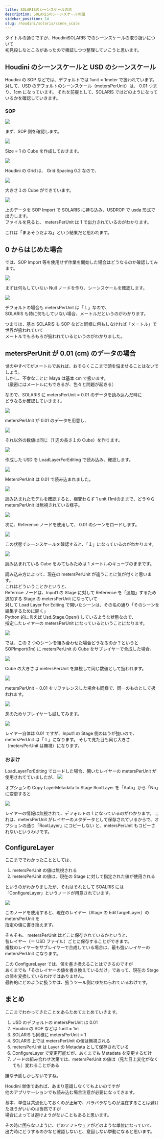 ```yaml
---
title: SOLARISのシーンスケールの話
description: SOLARISのシーンスケールの話
sidebar_position: 14
slug: /houdini/solaris/scene_scale
---
```


タイトルの通りですが、HoudiniSOLARIS でのシーンスケールの取り扱いについて  
初見殺しなところがあったので検証しつつ整理していこうと思います。

## Houdini のシーンスケールと USD のシーンスケール

Houdini の SOP などでは、デフォルトでは 1unit = 1meter で扱われています。
対して、USD のデフォルトのシーンスケール（metersPerUnit）は、 0.01 つまり、1cm になっています。
それを前提として、SOLARIS ではどのようになっているかを確認していきます。

### SOP

![](https://gyazo.com/eca1ec85dee88562d43ecd8f8d902977.png)

まず、SOP 側を確認します。

![](https://gyazo.com/1e2440d4cd007c952e280085a9c4bef4.png)

Size = 1 の Cube を作成しておきます。

![](https://gyazo.com/872cc027c4b9b8a006c7b226883ba367.png)

Houdini の Grid は、 Grid Spacing 0.2 なので、

![](https://gyazo.com/1acec8251d2d59c47a7427658bb71a0a.png)

大きさ１の Cube ができています。

![](https://gyazo.com/cab821b1d4dbc5bd0e3621d68cfaaa0a.png)

上のデータを SOP Import で SOLARIS に持ち込み、USDROP で usda 形式で出力します。  
ファイルを見ると、 metersPerUnit は 1 で出力されているのがわかります。

これは「まぁそうだよね」という結果だと思われます。

## 0 からはじめた場合

では、SOP Import 等を使用せず作業を開始した場合はどうなるのか確認してみます。

![](https://gyazo.com/d8235161a7ec6a3dc306e1986a818590.png)

まずは何もしていない Null ノードを作り、シーンスケールを確認します。

![](https://gyazo.com/bef561ab799699d95a95b13d09789d19.png)

デフォルトの場合も metersPerUnit は「１」なので、  
SOLARIS も特に何もしていない場合、メートルだというのがわかります。

つまりは、基本 SOLARIS も SOP などと同様に何もしなければ「メートル」で世界が扱われていて  
メートルでもろもろが扱われているというのがわかりました。

## metersPerUnit が 0.01 (cm) のデータの場合

世の中すべてがメートルであれば、おそらくここまで頭を悩ませることはないでしょう。  
しかし、不幸なことに Maya は基本 cm で扱います。  
（厳密にはメートルにもできるが、色々と問題が起きる）

なので、SOLARIS に metersPerUnit = 0.01 のデータを読み込んだ時に  
どうなるか確認していきます。

![](https://gyazo.com/afe43502b0664fe9433782e77473886e.png)

metersPerUnit が 0.01 のデータを用意し、

![](https://gyazo.com/e1764d14c5435a77dbd463a863bf4d85.png)

それ以外の数値は同じ（1 辺の長さ１の Cube）を作ります。

![](https://gyazo.com/45ea00e7d4bff5cacbaf91e2450d321c.png)

作成した USD を LoadLayerForEditing で読み込み、確認します。

![](https://gyazo.com/3ee6362c5009f13e3c440aa1b4063290.png)

MetersPerUnit は 0.01 で読み込まれました。

![](https://gyazo.com/3027f6c71a3a168fb91346b403e8c2a5.png)

読み込まれたモデルを確認すると、相変わらず 1 unit (1m)のままで、どうやら metersPerUnit は無視されている様子。

![](https://gyazo.com/d971cd03957c958e9025598346963a01.png)

次に、Reference ノードを使用して、 0.01 のシーンをロードします。

![](https://gyazo.com/4475c091ad95f589d6f209ba472be032.png)

この状態でシーンスケールを確認すると、「１」になっているのがわかります。

![](https://gyazo.com/928ba3faac07827e9e8d9acf3968e7a4.png)

読み込まれている Cube をみてもみためは 1 メートルのキューブのままです。

読み込み方によって、現在の metersPerUnit が違うことに気が付くと思います。  
これはどういうことかというと、  
Refernce ノードは、Input1 の Stage に対して Reference を「追加」するため  
追加する Stage の metersPerUnit になっていて  
対して Load Layer For Editing で開いたシーンは、その名の通り「そのシーンを編集するために開く」  
Python 的に言えば Usd.Stage.Open() しているような状態なので、  
指定したレイヤーの metersPerUnit になっているということになります。

![](https://gyazo.com/87b890352257d6f0fb543bddc60cec7b.png)

では、この 2 つのシーンを組み合わせた場合どうなるのか？というと  
SOPImport(1m) に metersPerUnit の Cube をサブレイヤーで合成した場合。

![](https://gyazo.com/908301850a50998568d247be5d258b94.png)

Cube の大きさは metersPerUnit を無視して同じ数値として扱われます。

![](https://gyazo.com/47be943342d7a71cf2fcd7db85cd7e7e.png)

metersPerUnit = 0.01 をリファレンスした場合も同様で、同一のものとして扱われます。

![](https://gyazo.com/eb8f39953169c9ae7eb06b030e5f206b.png)

念のためサブレイヤーも試してみます。

![](https://gyazo.com/1b5aa43b5f27e70c7b4db4ed0292058b.png)

レイヤー自体は 0.01 ですが、Input1 の Stage 側のほうが強いので、metersPerUnit は「１」になります。
そして見た目も同じ大きさ（metersPerUnit は無視）になります。

### おまけ

LoadLayerForEditing でロードした場合、開いたレイヤーの metersPerUnit が使用されてていましたが、
![](https://gyazo.com/c5784ec4e8b9cbfc044f51beb8eb0369.png)

オプションの Copy LayerMetadata to Stage RootLayer を「Auto」から「No」に変更すると

![](https://gyazo.com/4b3bab5c53c7daf87578c5f2a691c08f.png)

レイヤーの情報は無視されて、デフォルトの 1 になっているのがわかります。
これは、metersPerUnit がレイヤーのメタデータとして保存されているからで、オプションの通り「RootLayer」にコピーしない と、metersPerUnit もコピーされないというわけです。

## ConfigureLayer

ここまででわかったこととしては、

1. metersPerUnit の値は無視される
2. metersPerUnit の値は、現在の Stage に対して指定された値が使用される

というのがわかりましたが、それはそれとして SOALRIS には「ConfigureLayer」というノードが用意されています。

![](https://gyazo.com/2e910fd56082f537f0f5b2d3e9c9f895.png)

このノードを使用すると、現在のレイヤー（Stage の EditTargetLayer）の metersPerUnit を  
指定の値に書き換えます。

そもそも、 metersPerUnit はどこに保存されているかというと、  
各レイヤー（＝ USD ファイル）ごとに保存することができます。  
複数のレイヤーをサブレイヤーで合成している場合は、最も強いレイヤーの metersPerUnit になります。

この ConfigureLayer では、値を書き換えることはできるのですが  
あくまでも「そのレイヤーの値を書き換えているだけ」であって、現在の Stage の値を変換しているわけではありません。  
最終的にどのように扱うかは、扱うツール側にゆだねられているわけです。

## まとめ

ここまでわかってきたことをあらためてまとめていきます。

1. USD のデフォルトの metersPerUnit は 0.01
2. Houdini の SOP などは 1unit = 1m
3. SOLARIS も同様に metersPerUnit = 1
4. SOLARIS 上では metersPerUnit の値は無視される
5. metersPerUnit は Layer の Metadata として保存されている
6. ConfigureLayer で変更可能だが、あくまでも Metadata を変更するだけ
7. ノードの組み合わせ次第では、metersPerUnit の値は（見た目上変化がなくても）変わることがある

嫌な予感しかしないですね。

Houdini 単体であれば、あまり意識しなくてもよいのですが  
他のアプリケーションでも読み込む場合注意が必要になってきます。

基本、単位は共通化しておくのが正解で、バラバラなものが混在することは避けたほうがいいのは当然ですが  
場合によっては避けようがないこともあると思います。

その時に困らないように、どのソフトウェアがどのような単位になっていて、  
出力時にどうするのかなど確認しないと、意図しない挙動になると思います。
